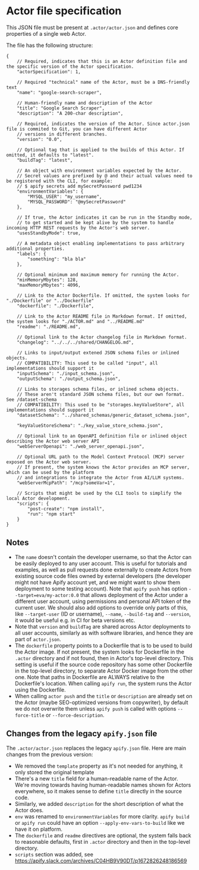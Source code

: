 
# Actor file specification

This JSON file must be present at `.actor/actor.json` and defines core properties of a single web Actor.

The file has the following structure:

```jsonc
{
    // Required, indicates that this is an Actor definition file and the specific version of the Actor specification.
    "actorSpecification": 1,

    // Required "technical" name of the Actor, must be a DNS-friendly text
    "name": "google-search-scraper",

    // Human-friendly name and description of the Actor
    "title": "Google Search Scraper",
    "description": "A 200-char description",

    // Required, indicates the version of the Actor. Since actor.json file is commited to Git, you can have different Actor
    // versions in different branches.
    "version": "0.0",

    // Optional tag that is applied to the builds of this Actor. If omitted, it defaults to "latest".
    "buildTag": "latest",

    // An object with environment variables expected by the Actor.
    // Secret values are prefixed by @ and their actual values need to be registered with the CLI, for example:
    // $ apify secrets add mySecretPassword pwd1234
    "environmentVariables": {
        "MYSQL_USER": "my_username",
        "MYSQL_PASSWORD": "@mySecretPassword"
    },

    // If true, the Actor indicates it can be run in the Standby mode,
    // to get started and be kept alive by the system to handle incoming HTTP REST requests by the Actor's web server.
    "usesStandbyMode": true,

    // A metadata object enabling implementations to pass arbitrary additional properties.
    "labels": {
        "something": "bla bla"
    },

    // Optional minimum and maximum memory for running the Actor.
    "minMemoryMbytes": 128,
    "maxMemoryMbytes": 4096,

    // Link to the Actor Dockerfile. If omitted, the system looks for "./Dockerfile" or "../Dockerfile"
    "dockerfile": "./Dockerfile",

    // Link to the Actor README file in Markdown format. If omitted, the system looks for "./ACTOR.md" and "../README.md"
    "readme": "./README.md",

    // Optional link to the Actor changelog file in Markdown format.
    "changelog": "../../../shared/CHANGELOG.md",

    // Links to input/output extened JSON schema files or inlined objects.
    // COMPATIBILITY: This used to be called "input", all implementations should support it
    "inputSchema": "./input_schema.json",
    "outputSchema": "./output_schema.json",

    // Links to storages schema files, or inlined schema objects.
    // These aren't standard JSON schema files, but our own format. See /dataset-schema
    // COMPATIBILITY: This used to be "storages.keyValueStore", all implementations should support it
    "datasetSchema": "../shared_schemas/generic_dataset_schema.json",

    "keyValueStoreSchema": "./key_value_store_schema.json",

    // Optional link to an OpenAPI definition file or inlined object describing the Actor web server API
    "webServerOpenapi": "./web_server_openapi.json",

    // Optional URL path to the Model Context Protocol (MCP) server exposed on the Actor web server.
    // If present, the system knows the Actor provides an MCP server, which can be used by the platform
    // and integrations to integrate the Actor from AI/LLM systems.
    "webServerMcpPath": "/mcp?someVar=1",

    // Scripts that might be used by the CLI tools to simplify the local Actor development.
    "scripts": {
        "post-create": "npm install",
        "run": "npm start"
    }
}
```

## Notes

- The `name` doesn't contain the developer username, so that the Actor can be easily deployed to any user account. This is useful for tutorials and examples, as well as pull requests done externally to create Actors from existing source code files owned by external developers (the developer might not have Apify account yet, and we might want to show them deployment to some testing account). Note that `apify push` has option `--target=eva/my-actor:0.0` that allows deployment of the Actor under a different user account, using permissions and personal API token of the current user. We should also add options to override only parts of this, like `--target-user` (ID or username), `--name`, `--build-tag` and `--version`, it would be useful e.g. in CI for beta versions etc.
- Note that `version` and `buildTag` are shared across Actor deployments to all user accounts, similarly as with software libraries, and hence they are part of `actor.json`.
- The `dockerfile` property points to a Dockerfile that is to be used to build the Actor image. If not present, the system looks for Dockerfile in the `.actor` directory and if not found, then in Actor's top-level directory. This setting is useful if the source code repository has some other Dockerfile in the top-level directory, to separate Actor Docker image from the other one. Note that paths in Dockerfile are ALWAYS relative to the Dockerfile's location. When calling `apify run`, the system runs the Actor using the Dockerfile.
- When calling `actor push` and the `title` or `description` are already set on the Actor (maybe SEO-optimized versions from copywriter), by default we do not overwrite them unless `apify push` is called with options `--force-title` or `--force-description`.

## Changes from the legacy `apify.json` file

The `.actor/actor.json` replaces the legacy `apify.json` file. Here are main changes from the previous version:

- We removed the `template` property as it's not needed for anything, it only stored the original template
- There's a new `title` field for a human-readable name of the Actor. We're moving towards having human-readable names shown for Actors everywhere, so it makes sense to define `title` directly in the source code.
- Similarly, we added `description` for the short description of what the Actor does.
- `env` was renamed to `environmentVariables` for more clarity. `apify build` or `apify run` could have an option `--apply-env-vars-to-build` like we have it on platform.
- The `dockerfile` and `readme` directives are optional, the system falls back to reasonable defaults, first in `.actor` directory and then in the top-level directory.
- `scripts` section was added, see https://apify.slack.com/archives/C04HB9V90DT/p1672826248186569
